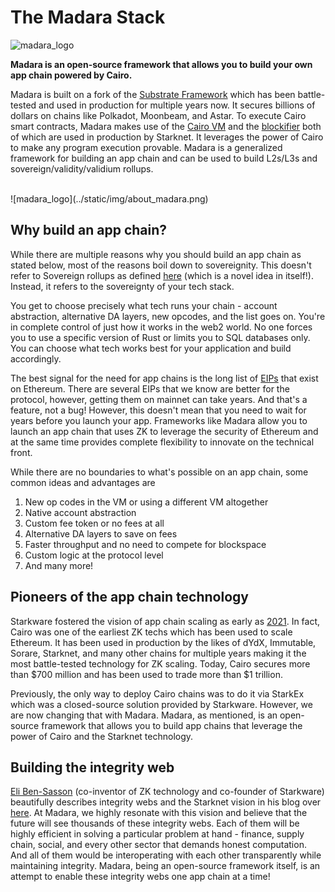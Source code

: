 # The Madara Stack

![madara_logo](../static/img/madara_logomark_red.png)

**Madara is an open-source framework that allows you to build your own app chain powered by Cairo.**

Madara is built on a fork of the [Substrate Framework](https://substrate.io/) which has been battle-tested and used in production for multiple years now. It secures billions of dollars on
chains like Polkadot, Moonbeam, and Astar. To execute Cairo smart contracts, Madara makes use of the [Cairo VM](https://github.com/lambdaclass/cairo-rs) and
the [blockifier](https://github.com/starkware-libs/blockifier) both of which are used in production by Starknet.
It leverages the power of Cairo to make any program execution provable. Madara is a generalized framework for building an app chain and can be used to build
L2s/L3s and sovereign/validity/validium rollups.

<br />
![madara_logo](../static/img/about_madara.png)
<br />

## Why build an app chain?

While there are multiple reasons why you should build an app chain as stated below, most of the reasons boil down to sovereignity. This doesn't refer to Sovereign rollups as defined
[here](https://celestia.org/learn/sovereign-rollups/an-introduction/) (which is a novel idea in itself!). Instead, it refers to the sovereignty of your tech stack.

You get to choose precisely what tech runs your chain - account abstraction, alternative DA layers, new opcodes, and the list goes on. You're in complete control of just how it
works in the web2 world. No one forces you to use a specific version of Rust or limits you to SQL databases only. You can choose what tech works best for your application and build accordingly.

The best signal for the need for app chains is the long list of [EIPs](https://eips.ethereum.org/all) that exist on Ethereum. There are several EIPs that we know are better for the protocol, however, getting them on mainnet
can take years. And that's a feature, not a bug! However, this doesn't mean that you need to wait for years before you launch your app. Frameworks like Madara allow you to launch an app chain that
uses ZK to leverage the security of Ethereum and at the same time provides complete flexibility to innovate on the technical front.

While there are no boundaries to what's possible on an app chain, some common ideas and advantages are

1. New op codes in the VM or using a different VM altogether
2. Native account abstraction
3. Custom fee token or no fees at all
4. Alternative DA layers to save on fees
5. Faster throughput and no need to compete for blockspace
6. Custom logic at the protocol level
7. And many more!

## Pioneers of the app chain technology

Starkware fostered the vision of app chain scaling as early as [2021](https://medium.com/starkware/fractal-scaling-from-l2-to-l3-7fe238ecfb4f). In fact, Cairo was one of the earliest
ZK techs which has been used to scale Ethereum. It has been used in production by the likes of dYdX, Immutable, Sorare, Starknet, and many other chains for multiple years making it the
most battle-tested technology for ZK scaling. Today, Cairo secures more than $700 million and has been used to trade more than $1 trillion.

Previously, the only way to deploy Cairo chains was to do it via StarkEx which was a closed-source solution provided by Starkware. However, we are now changing that with Madara. Madara,
as mentioned, is an open-source framework that allows you to build app chains that leverage the power of Cairo and the Starknet technology.

## Building the integrity web

[Eli Ben-Sasson](https://twitter.com/EliBenSasson) (co-inventor of ZK technology and co-founder of Starkware) beautifully describes integrity webs and the Starknet vision in his blog over [here](https://hackmd.io/@Elibensasson/ryMelVulp). At Madara,
we highly resonate with this vision and believe that the future will see thousands of these integrity webs. Each of them will be highly efficient in solving a particular problem at hand - finance, supply chain, social, and every other sector that demands
honest computation. And all of them would be interoperating with each other transparently while maintaining integrity. Madara, being an open-source framework itself, is an attempt to enable these integrity webs one app chain at a time!
